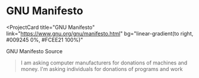 
# GNU Manifesto

<ProjectCard
  title="GNU Manifesto"
  link="https://www.gnu.org/gnu/manifesto.html"
  bg="linear-gradient(to right, #009245 0%, #FCEE21 100%)"
>
  GNU Manifesto Source
</ProjectCard>

> I am asking computer manufacturers for donations of machines and money. I'm asking individuals for donations of programs and work
